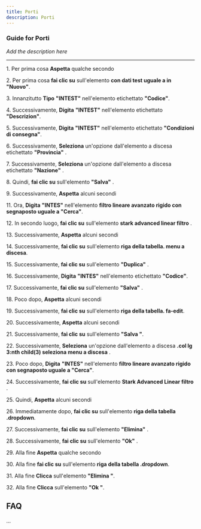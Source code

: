 ```yaml
---
title: Porti
description: Porti
---
```


### Guide for Porti

*Add the description here*

___

1\. Per prima cosa **Aspetta** qualche secondo  
  
2\. Per prima cosa **fai clic su** sull'elemento **con dati test uguale a in "Nuovo"**.  
  
3\. Innanzitutto **Tipo** **"INTEST"** nell'elemento etichettato **"Codice"**.  
  
4\. Successivamente, **Digita** **"INTEST"** nell'elemento etichettato **"Descrizion"**.  
  
5\. Successivamente, **Digita** **"INTEST"** nell'elemento etichettato **"Condizioni di consegna"**.  
  
6\. Successivamente, **Seleziona** un'opzione dall'elemento a discesa etichettato **"Provincia"** .  
  
7\. Successivamente, **Seleziona** un'opzione dall'elemento a discesa etichettato **"Nazione"** .  
  
8\. Quindi, **fai clic su** sull'elemento **"Salva"** .  
  
9\. Successivamente, **Aspetta** alcuni secondi    
  
11\. Ora, **Digita** **"INTES"** nell'elemento **filtro lineare avanzato rigido con segnaposto uguale a "Cerca"**.  
  
12\. In secondo luogo, **fai clic su** sull'elemento **stark advanced linear filtro** .  
  
13\. Successivamente, **Aspetta** alcuni secondi  
  
14\. Successivamente, **fai clic su** sull'elemento **riga della tabella. menu a discesa**.  
  
15\. Successivamente, **fai clic su** sull'elemento **"Duplica"** .  
  
16\. Successivamente, **Digita** **"INTES"** nell'elemento etichettato **"Codice"**.  
  
17\. Successivamente, **fai clic su** sull'elemento **"Salva"** .  
  
18\. Poco dopo, **Aspetta** alcuni secondi  
  
19\. Successivamente, **fai clic su** sull'elemento **riga della tabella. fa-edit**.  
  
20\. Successivamente, **Aspetta** alcuni secondi  
  
21\. Successivamente, **fai clic su** sull'elemento **"Salva "**.  
  
22\. Successivamente, **Seleziona** un'opzione dall'elemento a discesa **.col lg 3:nth child(3) seleziona menu a discesa** .  
  
23\. Poco dopo, **Digita** **"INTES"** nell'elemento **filtro lineare avanzato rigido con segnaposto uguale a "Cerca"**.  
  
24\. Successivamente, **fai clic su** sull'elemento **Stark Advanced Linear filtro** .  
  
25\. Quindi, **Aspetta** alcuni secondi  
  
26\. Immediatamente dopo, **fai clic su** sull'elemento **riga della tabella .dropdown**.  
  
27\. Successivamente, **fai clic su** sull'elemento **"Elimina"** .  
  
28\. Successivamente, **fai clic su** sull'elemento **"Ok"** .  
  
29\. Alla fine **Aspetta** qualche secondo  
  
30\. Alla fine **fai clic su** sull'elemento **riga della tabella .dropdown**.  
  
31\. Alla fine **Clicca** sull'elemento **"Elimina "**.  
  
32\. Alla fine **Clicca** sull'elemento **"Ok "**.  

FAQ
---

...